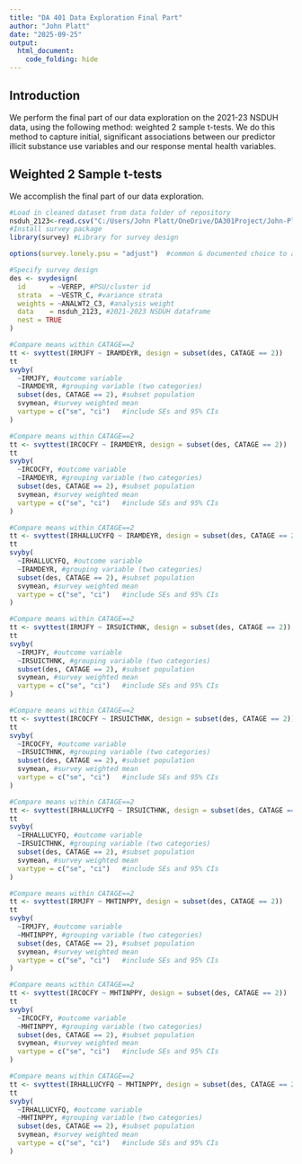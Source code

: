```yaml
---
title: "DA 401 Data Exploration Final Part"
author: "John Platt"
date: "2025-09-25"
output: 
  html_document:
    code_folding: hide
---
```


## Introduction
We perform the final part of our data exploration on the 2021-23 NSDUH data, using the following method: weighted 2 sample t-tests. We do this method to capture initial, significant associations between our predictor illicit substance use variables and our response mental health variables. 

## Weighted 2 Sample t-tests
We accomplish the final part of our data exploration.

```r
#Load in cleaned dataset from data folder of repository
nsduh_2123<-read.csv("C:/Users/John Platt/OneDrive/DA301Project/John-Platt-DA-401-Project/data/NSDUH_2021_2023.csv")
#Install survey package
library(survey) #Library for survey design

options(survey.lonely.psu = "adjust")  #common & documented choice to adjust variance if there are single psus within stratum

#Specify survey design
des <- svydesign(
  id      = ~VEREP, #PSU/cluster id
  strata  = ~VESTR_C, #variance strata
  weights = ~ANALWT2_C3, #analysis weight
  data    = nsduh_2123, #2021-2023 NSDUH dataframe
  nest = TRUE
)
```

```r
#Compare means within CATAGE==2
tt <- svyttest(IRMJFY ~ IRAMDEYR, design = subset(des, CATAGE == 2))
tt
svyby(
  ~IRMJFY, #outcome variable
  ~IRAMDEYR, #grouping variable (two categories)
  subset(des, CATAGE == 2), #subset population
  svymean, #survey weighted mean
  vartype = c("se", "ci")   #include SEs and 95% CIs
)
```

```r
#Compare means within CATAGE==2
tt <- svyttest(IRCOCFY ~ IRAMDEYR, design = subset(des, CATAGE == 2))
tt
svyby(
  ~IRCOCFY, #outcome variable
  ~IRAMDEYR, #grouping variable (two categories)
  subset(des, CATAGE == 2), #subset population
  svymean, #survey weighted mean
  vartype = c("se", "ci")   #include SEs and 95% CIs
)
```

```r
#Compare means within CATAGE==2
tt <- svyttest(IRHALLUCYFQ ~ IRAMDEYR, design = subset(des, CATAGE == 2))
tt
svyby(
  ~IRHALLUCYFQ, #outcome variable
  ~IRAMDEYR, #grouping variable (two categories)
  subset(des, CATAGE == 2), #subset population
  svymean, #survey weighted mean
  vartype = c("se", "ci")   #include SEs and 95% CIs
)
```

```r
#Compare means within CATAGE==2
tt <- svyttest(IRMJFY ~ IRSUICTHNK, design = subset(des, CATAGE == 2))
tt
svyby(
  ~IRMJFY, #outcome variable
  ~IRSUICTHNK, #grouping variable (two categories)
  subset(des, CATAGE == 2), #subset population
  svymean, #survey weighted mean
  vartype = c("se", "ci")   #include SEs and 95% CIs
)
```

```r
#Compare means within CATAGE==2
tt <- svyttest(IRCOCFY ~ IRSUICTHNK, design = subset(des, CATAGE == 2))
tt
svyby(
  ~IRCOCFY, #outcome variable
  ~IRSUICTHNK, #grouping variable (two categories)
  subset(des, CATAGE == 2), #subset population
  svymean, #survey weighted mean
  vartype = c("se", "ci")   #include SEs and 95% CIs
)
```

```r
#Compare means within CATAGE==2
tt <- svyttest(IRHALLUCYFQ ~ IRSUICTHNK, design = subset(des, CATAGE == 2))
tt
svyby(
  ~IRHALLUCYFQ, #outcome variable
  ~IRSUICTHNK, #grouping variable (two categories)
  subset(des, CATAGE == 2), #subset population
  svymean, #survey weighted mean
  vartype = c("se", "ci")   #include SEs and 95% CIs
)
```

```r
#Compare means within CATAGE==2
tt <- svyttest(IRMJFY ~ MHTINPPY, design = subset(des, CATAGE == 2))
tt
svyby(
  ~IRMJFY, #outcome variable
  ~MHTINPPY, #grouping variable (two categories)
  subset(des, CATAGE == 2), #subset population
  svymean, #survey weighted mean
  vartype = c("se", "ci")   #include SEs and 95% CIs
)
```

```r
#Compare means within CATAGE==2
tt <- svyttest(IRCOCFY ~ MHTINPPY, design = subset(des, CATAGE == 2))
tt
svyby(
  ~IRCOCFY, #outcome variable
  ~MHTINPPY, #grouping variable (two categories)
  subset(des, CATAGE == 2), #subset population
  svymean, #survey weighted mean
  vartype = c("se", "ci")   #include SEs and 95% CIs
)
```

```r
#Compare means within CATAGE==2
tt <- svyttest(IRHALLUCYFQ ~ MHTINPPY, design = subset(des, CATAGE == 2))
tt
svyby(
  ~IRHALLUCYFQ, #outcome variable
  ~MHTINPPY, #grouping variable (two categories)
  subset(des, CATAGE == 2), #subset population
  svymean, #survey weighted mean
  vartype = c("se", "ci")   #include SEs and 95% CIs
)
```